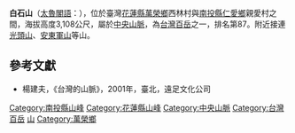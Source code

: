 {{Infobox Mountain
| 名稱 = 白石山
| native_name = [[德路固語|太魯閣語]]：{{lang|trv|Ngungu dgiyaq silung}}
| 照片 =
| 照片說明 =
| 海拔 = {{convert|3108|m|ft|0}}
| listing = [[台灣百岳|台灣百岳]]
| 位置 = {{TWN}}[[南投縣|南投縣]]、[[花蓮縣|花蓮縣]]
| 山脈 = [[中央山脈|中央山脈]]
| prominence ={{convert|348|m|ft|0}}
| coordinates = {{coord|23|54|27|N|121|16|29|E|type:mountain_region:TW|display=inline=title}}
| 地形圖 = 
| 類別 =
| 年齡 = 
| 最近噴發 =
| 首次登頂 =
| 最容易的攀登路線 =
| pushpin_map = Taiwan
| pushpin_map_caption = 白石山的位置
}}
'''白石山'''（[[德路固語|太魯閣語]]：{{lang|trv|Ngungu dgiyaq silung}}），位於臺灣[[花蓮縣|花蓮縣]][[萬榮鄉|萬榮鄉]]西林村與[[南投縣|南投縣]][[仁愛鄉|仁愛鄉]]親愛村之間，海拔高度3,108公尺，屬於[[中央山脈|中央山脈]]，為[[台灣百岳|台灣百岳]]之一，排名第87。附近接連[[光頭山|光頭山]]、[[安東軍山|安東軍山]]等山。

==參考文獻==
*楊建夫，《台灣的山脈》，2001年，臺北，遠足文化公司

{{Taiwan Top 100 Peaks}}

[[Category:南投縣山峰|Category:南投縣山峰]]
[[Category:花蓮縣山峰|Category:花蓮縣山峰]]
[[Category:中央山脈|Category:中央山脈]]
[[Category:台灣百岳|Category:台灣百岳]]
[[Category:仁愛鄉地理|山]]
[[Category:萬榮鄉|Category:萬榮鄉]]